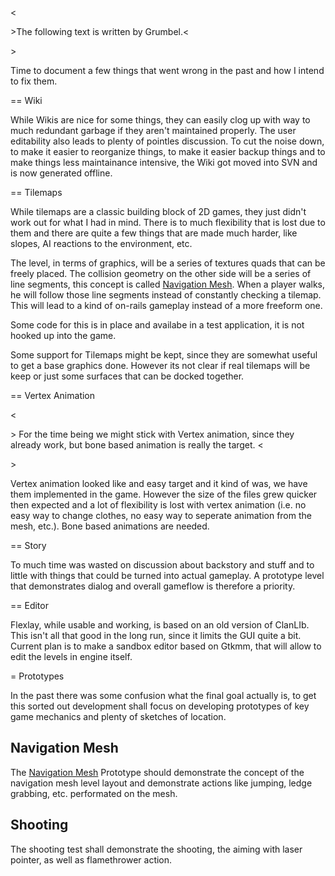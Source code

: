 <<note>>The following text is written by Grumbel.<</note>>

Time to document a few things that went wrong in the past and how I intend to fix them.

== Wiki

While Wikis are nice for some things, they can easily clog up with way to much redundant garbage if they aren't maintained properly. The user editability also leads to plenty of pointles discussion. To cut the noise down, to make it easier to reorganize things, to make it easier backup things and to make things less maintainance intensive, the Wiki got moved into SVN and is now generated offline.

== Tilemaps

While tilemaps are a classic building block of 2D games, they just didn't work out for what I had in mind. There is to much flexibility that is lost due to them and there are quite a few things that are made much harder, like slopes, AI reactions to the environment, etc.

The level, in terms of graphics, will be a series of textures quads that can be freely placed. The collision geometry on the other side will be a series of line segments, this concept is called [[Navigation Mesh]]. When a player walks, he will follow those line segments instead of constantly checking a tilemap. This will lead to a kind of on-rails gameplay instead of a more freeform one. 

Some code for this is in place and availabe in a test application, it is not hooked up into the game.

Some support for Tilemaps might be kept, since they are somewhat useful to get a base graphics done. However its not clear if real tilemaps will be keep or just some surfaces that can be docked together.

== Vertex Animation

<<note>>
For the time being we might stick with Vertex animation, since they already work, but bone based animation is really the target.
<</note>>

Vertex animation looked like and easy target and it kind of was, we have them implemented in the game. However the size of the files grew quicker then expected and a lot of flexibility is lost with vertex animation (i.e. no easy way to change clothes, no easy way to seperate animation from the mesh, etc.). Bone based animations are needed.

== Story

To much time was wasted on discussion about backstory and stuff and to little with things that could be turned into actual gameplay. A prototype level that demonstrates dialog and overall gameflow is therefore a priority. 

== Editor

Flexlay, while usable and working, is based on an old version of ClanLIb. This isn't all that good in the long run, since it limits the GUI quite a bit. Current plan is to make a sandbox editor based on Gtkmm, that will allow to edit the levels in engine itself.

= Prototypes

In the past there was some confusion what the final goal actually is, to get this sorted out development shall focus on developing prototypes of key game mechanics and plenty of sketches of location.

== Navigation Mesh ==

The [[Navigation Mesh]] Prototype should demonstrate the concept of the navigation mesh level layout and demonstrate actions like jumping,
ledge grabbing, etc. performated on the mesh.

== Shooting ==

The shooting test shall demonstrate the shooting, the aiming with
laser pointer, as well as flamethrower action.

